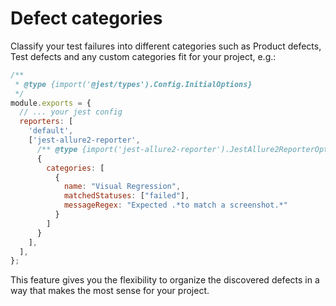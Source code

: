 # Defect categories

Classify your test failures into different categories such as Product defects, Test defects and any custom categories fit for your project, e.g.:

```js title="jest.config.js"
/**
 * @type {import('@jest/types').Config.InitialOptions}
 */
module.exports = {
  // ... your jest config
  reporters: [
    'default',
    ['jest-allure2-reporter',
      /** @type {import('jest-allure2-reporter').JestAllure2ReporterOptions} */
      {
        categories: [
          {
            name: "Visual Regression",
            matchedStatuses: ["failed"],
            messageRegex: "Expected .*to match a screenshot.*"
          }
        ]
      }
    ],
  ],
};
```

This feature gives you the flexibility to organize the discovered defects in a way that makes the most sense for your project.
